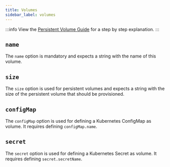 ```yaml
---
title: Volumes
sidebar_label: volumes
---
```


:::info
View the [Persistent Volume Guide](../guides/persistent-volumes.mdx) for a step by step explanation.
:::

## `name`
The `name` option is mandatory and expects a string with the name of this volume.


## `size`
The `size` option is used for persistent volumes and expects a string with the size of the persistent volume that should be provisioned.


## `configMap`
The `configMap` option is used for defining a Kubernetes ConfigMap as volume. It requires defining `configMap.name`.

## `secret`
The `secret` option is used for defining a Kubernetes Secret as volume. It requires defining `secret.secretName`.
